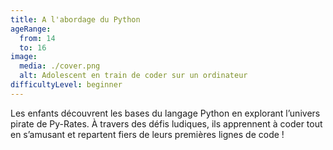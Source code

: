 ```yaml
---
title: A l'abordage du Python
ageRange: 
  from: 14
  to: 16
image: 
  media: ./cover.png
  alt: Adolescent en train de coder sur un ordinateur
difficultyLevel: beginner
---
```

Les enfants découvrent les bases du langage Python en explorant l’univers pirate de Py-Rates.
À travers des défis ludiques, ils apprennent à coder tout en s’amusant et repartent fiers de leurs premières lignes de code !